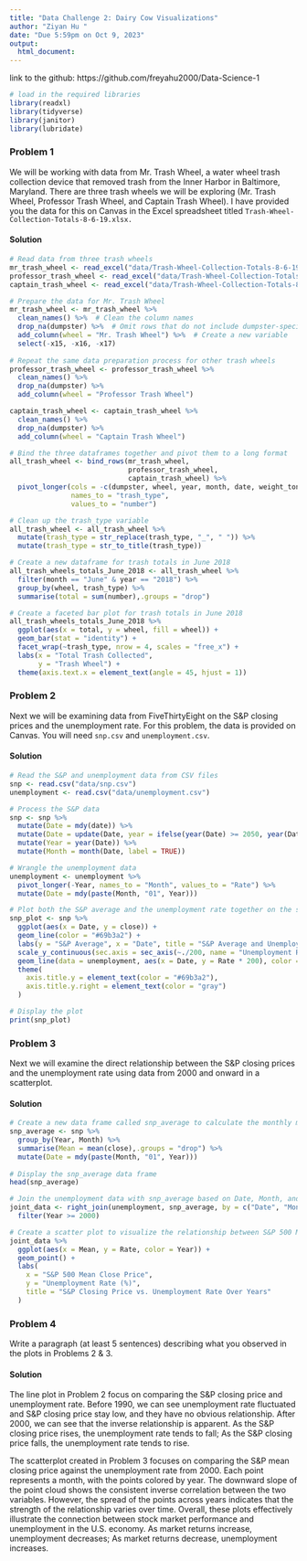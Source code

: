 ```yaml
---
title: "Data Challenge 2: Dairy Cow Visualizations"
author: "Ziyan Hu "
date: "Due 5:59pm on Oct 9, 2023"
output:
  html_document:
---
```

link to the github: https://github.com/freyahu2000/Data-Science-1

````r
# load in the required libraries 
library(readxl)
library(tidyverse)
library(janitor)
library(lubridate)
````

### Problem 1
We will be working with data from Mr. Trash Wheel, a water wheel trash collection device that removed trash from the Inner Harbor in Baltimore, Maryland. There are three trash wheels we will be exploring (Mr. Trash Wheel, Professor Trash Wheel, and Captain Trash Wheel). I have provided you the data for this on Canvas in the Excel spreadsheet titled `Trash-Wheel-Collection-Totals-8-6-19.xlsx.`

#### Solution
```r
# Read data from three trash wheels
mr_trash_wheel <- read_excel("data/Trash-Wheel-Collection-Totals-8-6-19.xlsx", sheet = "Mr. Trash Wheel")
professor_trash_wheel <- read_excel("data/Trash-Wheel-Collection-Totals-8-6-19.xlsx", sheet = "Professor Trash Wheel")
captain_trash_wheel <- read_excel("data/Trash-Wheel-Collection-Totals-8-6-19.xlsx", sheet = "Captain Trash Wheel")

# Prepare the data for Mr. Trash Wheel
mr_trash_wheel <- mr_trash_wheel %>% 
  clean_names() %>%  # Clean the column names
  drop_na(dumpster) %>%  # Omit rows that do not include dumpster-specific data 
  add_column(wheel = "Mr. Trash Wheel") %>%  # Create a new variable
  select(-x15, -x16, -x17)
  
# Repeat the same data preparation process for other trash wheels
professor_trash_wheel <- professor_trash_wheel %>% 
  clean_names() %>%  
  drop_na(dumpster) %>%  
  add_column(wheel = "Professor Trash Wheel") 

captain_trash_wheel <- captain_trash_wheel %>% 
  clean_names() %>% 
  drop_na(dumpster) %>%  
  add_column(wheel = "Captain Trash Wheel") 

# Bind the three dataframes together and pivot them to a long format
all_trash_wheel <- bind_rows(mr_trash_wheel,
                             professor_trash_wheel,
                             captain_trash_wheel) %>%
  pivot_longer(cols = -c(dumpster, wheel, year, month, date, weight_tons),
               names_to = "trash_type",
               values_to = "number")

# Clean up the trash_type variable
all_trash_wheel <- all_trash_wheel %>%
  mutate(trash_type = str_replace(trash_type, "_", " ")) %>% 
  mutate(trash_type = str_to_title(trash_type))

# Create a new dataframe for trash totals in June 2018
all_trash_wheels_totals_June_2018 <- all_trash_wheel %>%
  filter(month == "June" & year == "2018") %>%
  group_by(wheel, trash_type) %>%
  summarise(total = sum(number),.groups = "drop")

# Create a faceted bar plot for trash totals in June 2018
all_trash_wheels_totals_June_2018 %>%
  ggplot(aes(x = total, y = wheel, fill = wheel)) +
  geom_bar(stat = "identity") +
  facet_wrap(~trash_type, nrow = 4, scales = "free_x") + 
  labs(x = "Total Trash Collected",
       y = "Trash Wheel") +
  theme(axis.text.x = element_text(angle = 45, hjust = 1))
```

### Problem 2
Next we will be examining data from FiveThirtyEight on the S&P closing prices and the unemployment rate. For this problem, the data is provided on Canvas. You will need `snp.csv` and `unemployment.csv`.

#### Solution
```r
# Read the S&P and unemployment data from CSV files
snp <- read.csv("data/snp.csv")
unemployment <- read.csv("data/unemployment.csv")

# Process the S&P data
snp <- snp %>%
  mutate(Date = mdy(date)) %>%
  mutate(Date = update(Date, year = ifelse(year(Date) >= 2050, year(Date) - 100, year(Date)))) %>%
  mutate(Year = year(Date)) %>%
  mutate(Month = month(Date, label = TRUE))

# Wrangle the unemployment data
unemployment <- unemployment %>%
  pivot_longer(-Year, names_to = "Month", values_to = "Rate") %>%
  mutate(Date = mdy(paste(Month, "01", Year)))

# Plot both the S&P average and the unemployment rate together on the same plot
snp_plot <- snp %>%
  ggplot(aes(x = Date, y = close)) +
  geom_line(color = "#69b3a2") +
  labs(y = "S&P Average", x = "Date", title = "S&P Average and Unemployment Rate by Date") +
  scale_y_continuous(sec.axis = sec_axis(~./200, name = "Unemployment Rate (%)")) +
  geom_line(data = unemployment, aes(x = Date, y = Rate * 200), color = "gray") +
  theme(
    axis.title.y = element_text(color = "#69b3a2"),
    axis.title.y.right = element_text(color = "gray")
  )

# Display the plot
print(snp_plot)
```

### Problem 3
Next we will examine the direct relationship between the S&P closing prices and the unemployment rate using data from 2000 and onward in a scatterplot.

#### Solution
```r
# Create a new data frame called snp_average to calculate the monthly mean of S&P close prices
snp_average <- snp %>%
  group_by(Year, Month) %>%
  summarise(Mean = mean(close),.groups = "drop") %>%
  mutate(Date = mdy(paste(Month, "01", Year)))
  
# Display the snp_average data frame
head(snp_average)

# Join the unemployment data with snp_average based on Date, Month, and Year
joint_data <- right_join(unemployment, snp_average, by = c("Date", "Month", "Year")) %>%
  filter(Year >= 2000)

# Create a scatter plot to visualize the relationship between S&P 500 Mean Close Price and Unemployment Rate
joint_data %>% 
  ggplot(aes(x = Mean, y = Rate, color = Year)) +
  geom_point() +
  labs(
    x = "S&P 500 Mean Close Price",  
    y = "Unemployment Rate (%)",
    title = "S&P Closing Price vs. Unemployment Rate Over Years"
  )
```

### Problem 4
Write a paragraph (at least 5 sentences) describing what you observed in the plots in Problems 2 & 3.

#### Solution
The line plot in Problem 2 focus on comparing the S&P closing price and unemployment rate. Before 1990, we can see unemployment rate fluctuated and S&P closing price stay low, and they have no obvious relationship. After 2000, we can see that the inverse relationship is apparent. As the S&P closing price rises, the unemployment rate tends to fall; As the S&P closing price falls, the unemployment rate tends to rise.

The scatterplot created in Problem 3 focuses on comparing the S&P mean closing price against the unemployment rate from 2000. Each point represents a month, with the points colored by year. The downward slope of the point cloud shows the consistent inverse correlation between the two variables. However, the spread of the points across years indicates that the strength of the relationship varies over time. Overall, these plots effectively illustrate the connection between stock market performance and unemployment in the U.S. economy. As market returns increase, unemployment decreases; As market returns decrease, unemployment increases.

